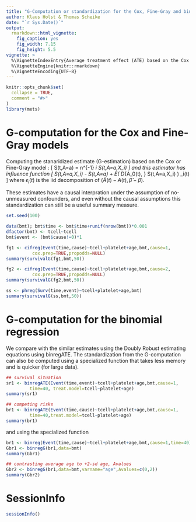```yaml
---
title: "G-Computation or standardization for the Cox, Fine-Gray and binomial regression models for survival data" 
author: Klaus Holst & Thomas Scheike
date: "`r Sys.Date()`"
output:
  rmarkdown::html_vignette:
    fig_caption: yes
    fig_width: 7.15
    fig_height: 5.5        
vignette: >
  %\VignetteIndexEntry{Average treatment effect (ATE) based on the Cox and Fine-Gray model}
  %\VignetteEngine{knitr::rmarkdown}
  %\VignetteEncoding{UTF-8}
---
```


```r
knitr::opts_chunk$set(
  collapse = TRUE,
  comment = "#>"
)
library(mets)
```


G-computation for the Cox and Fine-Gray models 
==============================================

Computing the stanaridized estimate (G-estimation) based on the Cox or Fine-Gray model :
\[
\hat S(t,A=a) = n^{-1} \sum_i S(t,A=a,X_i) 
\]
and this estimator has influence function
\[
S(t,A=a,X_i) -  S(t,A=a)  + E( D_{A_0(t), \beta} S(t,A=a,X_i)  ) \epsilon_i(t)
\]
where $\epsilon_i(t)$ is the iid decomposition 
of $(\hat A(t) - A(t), \hat \beta- \beta)$.

These estimates have a causal interpration under the assumption
of no-unmeasured confounders, and even without the 
causal assumptions this standardization can still be a useful summary measure. 


```r
set.seed(100)

data(bmt); bmt$time <- bmt$time+runif(nrow(bmt))*0.001
dfactor(bmt) <- tcell~tcell
bmt$event <- (bmt$cause!=0)*1

fg1 <- cifreg(Event(time,cause)~tcell+platelet+age,bmt,cause=1,
	      cox.prep=TRUE,propodds=NULL)
summary(survivalG(fg1,bmt,50))

fg2 <- cifreg(Event(time,cause)~tcell+platelet+age,bmt,cause=2,
	      cox.prep=TRUE,propodds=NULL)
summary(survivalG(fg2,bmt,50))

ss <- phreg(Surv(time,event)~tcell+platelet+age,bmt)
summary(survivalG(ss,bmt,50))

```

G-computation for the binomial regression
==============================================

We compare with the similar estimates using the Doubly Robust
estimating equations using binregATE. The standardization from the
G-computation can also be computed using a specialized function that 
takes less memory and is quicker (for large data).

```r

## survival situation
sr1 <- binregATE(Event(time,event)~tcell+platelet+age,bmt,cause=1,
		 time=40, treat.model=tcell~platelet+age)
summary(sr1)

## competing risks 
br1 <- binregATE(Event(time,cause)~tcell+platelet+age,bmt,cause=1,
		 time=40,treat.model=tcell~platelet+age)
summary(br1)

```

and using the specialized function 

```r
br1 <- binreg(Event(time,cause)~tcell+platelet+age,bmt,cause=1,time=40)
Gbr1 <- binregG(br1,data=bmt)
summary(Gbr1)

## contrasting average age to +2-sd age, Avalues
Gbr2 <- binregG(br1,data=bmt,varname="age",Avalues=c(0,2))
summary(Gbr2)
```



SessionInfo
============


```r
sessionInfo()
```


